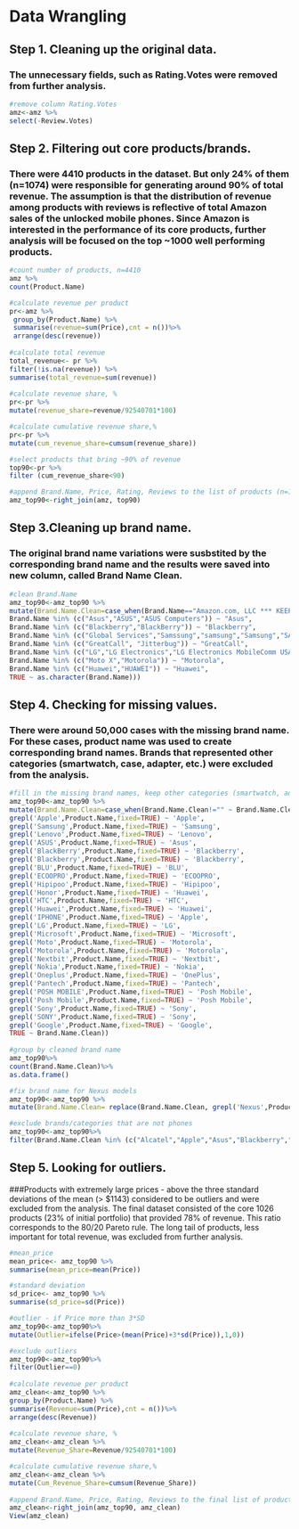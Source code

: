 # Data Wrangling

## Step 1. Cleaning up the original data.
### The unnecessary fields, such as Rating.Votes were removed from further analysis.

``` r
#remove column Rating.Votes
amz<-amz %>% 
select(-Review.Votes)
```
## Step 2. Filtering out core products/brands. 
### There were 4410 products in the dataset. But only 24% of them (n=1074) were responsible for generating around 90% of total revenue. The assumption is that the distribution of revenue among products with reviews is reflective of total Amazon sales of the unlocked mobile phones. Since Amazon is interested in the performance of its core products, further analysis will be focused on the top ~1000 well performing products. 

``` r
#count number of products, n=4410 
amz %>% 
count(Product.Name)

#calculate revenue per product
pr<-amz %>%
 group_by(Product.Name) %>%
 summarise(revenue=sum(Price),cnt = n())%>%
 arrange(desc(revenue))
 
#calculate total revenue 
total_revenue<- pr %>% 
filter(!is.na(revenue)) %>% 
summarise(total_revenue=sum(revenue))
 
#calculate revenue share, %
pr<-pr %>%
mutate(revenue_share=revenue/92540701*100)

#calculate cumulative revenue share,%
pr<-pr %>%
mutate(cum_revenue_share=cumsum(revenue_share))

#select products that bring ~90% of revenue
top90<-pr %>%
filter (cum_revenue_share<90)

#append Brand.Name, Price, Rating, Reviews to the list of products (n=1074, 24%) that bring ~90% of revenue)
amz_top90<-right_join(amz, top90)
```

## Step 3.Cleaning up brand name.
### The original brand name variations were susbstited by the corresponding brand name and the results were saved into new column, called Brand Name Clean.

``` r
#clean Brand.Name 
amz_top90<-amz_top90 %>%
mutate(Brand.Name.Clean=case_when(Brand.Name=="Amazon.com, LLC *** KEEP PORules ACTIVE ***" ~ "Apple",
Brand.Name %in% (c("Asus","ASUS","ASUS Computers")) ~ "Asus",
Brand.Name %in% (c("Blackberry","BlackBerry")) ~ "Blackberry",
Brand.Name %in% (c("Global Services","Samssung","samsung","Samsung","SAMSUNG","Samsung international","Samsung Korea","Samsung Korea LTD","PowerMoxie","Unknown")) ~ "Samsung",
Brand.Name %in% (c("GreatCall", "Jitterbug")) ~ "GreatCall",
Brand.Name %in% (c("LG","LG Electronics","LG Electronics MobileComm USA")) ~ "LG",
Brand.Name %in% (c("Moto X","Motorola")) ~ "Motorola",
Brand.Name %in% (c("Huawei","HUAWEI")) ~ "Huawei",
TRUE ~ as.character(Brand.Name)))
```


## Step 4. Checking for missing values. 
### There were around 50,000 cases with the missing brand name. For these cases, product name was used to create corresponding brand names. Brands that represented other categories (smartwatch, case, adapter, etc.) were excluded from the analysis. 

``` r
#fill in the missing brand names, keep other categories (smartwatch, adapter, case, etc.) missing, and exclude them 
amz_top90<-amz_top90 %>%
mutate(Brand.Name.Clean=case_when(Brand.Name.Clean!="" ~ Brand.Name.Clean,
grepl('Apple',Product.Name,fixed=TRUE) ~ 'Apple', 
grepl('Samsung',Product.Name,fixed=TRUE) ~ 'Samsung',
grepl('Lenovo',Product.Name,fixed=TRUE) ~ 'Lenovo',
grepl('ASUS',Product.Name,fixed=TRUE) ~ 'Asus',
grepl('BlackBerry',Product.Name,fixed=TRUE) ~ 'Blackberry',
grepl('Blackberry',Product.Name,fixed=TRUE) ~ 'Blackberry',
grepl('BLU',Product.Name,fixed=TRUE) ~ 'BLU',
grepl('ECOOPRO',Product.Name,fixed=TRUE) ~ 'ECOOPRO',
grepl('Hipipoo',Product.Name,fixed=TRUE) ~ 'Hipipoo',
grepl('Honor',Product.Name,fixed=TRUE) ~ 'Huawei',
grepl('HTC',Product.Name,fixed=TRUE) ~ 'HTC',
grepl('Huawei',Product.Name,fixed=TRUE) ~ 'Huawei',
grepl('IPHONE',Product.Name,fixed=TRUE) ~ 'Apple',
grepl('LG',Product.Name,fixed=TRUE) ~ 'LG',
grepl('Microsoft',Product.Name,fixed=TRUE) ~ 'Microsoft',
grepl('Moto',Product.Name,fixed=TRUE) ~ 'Motorola',
grepl('Motorola',Product.Name,fixed=TRUE) ~ 'Motorola',
grepl('Nextbit',Product.Name,fixed=TRUE) ~ 'Nextbit',
grepl('Nokia',Product.Name,fixed=TRUE) ~ 'Nokia',
grepl('Oneplus',Product.Name,fixed=TRUE) ~ 'OnePlus',
grepl('Pantech',Product.Name,fixed=TRUE) ~ 'Pantech',
grepl('POSH MOBILE',Product.Name,fixed=TRUE) ~ 'Posh Mobile',
grepl('Posh Mobile',Product.Name,fixed=TRUE) ~ 'Posh Mobile',
grepl('Sony',Product.Name,fixed=TRUE) ~ 'Sony',
grepl('SONY',Product.Name,fixed=TRUE) ~ 'Sony',
grepl('Google',Product.Name,fixed=TRUE) ~ 'Google',
TRUE ~ Brand.Name.Clean))
								
#group by cleaned brand name
amz_top90%>% 
count(Brand.Name.Clean)%>% 
as.data.frame()

#fix brand name for Nexus models
amz_top90<-amz_top90 %>%
mutate(Brand.Name.Clean= replace(Brand.Name.Clean, grepl('Nexus',Product.Name,fixed=TRUE), "Google"))

#exclude brands/categories that are not phones
amz_top90<-amz_top90%>% 
filter(Brand.Name.Clean %in% (c("Alcatel","Apple","Asus","Blackberry","BLU","Casio","CAT PHONES","ECOOPRO","FIGO","Google","GreatCall","Hipipoo","HTC","Huawei","Lenovo","LG","Mango Natural","Microsoft","Motorola","Nextbit","Nokia","OnePlus","Pantech","Polaroid","Posh Mobile","RCA","Samsung","Sony","Star","ZTE")))
```

## Step 5. Looking for outliers. 
###Products with extremely large prices - above the three standard deviations of the mean (> $1143) considered to be outliers and were excluded from the analysis. The final dataset consisted of the core 1026 products (23% of initial portfolio) that provided 78% of revenue. This ratio corresponds to the 80/20 Pareto rule. The long tail of products, less important for total revenue, was excluded from further analysis.  

``` r
#mean_price
mean_price<- amz_top90 %>% 
summarise(mean_price=mean(Price))

#standard deviation
sd_price<- amz_top90 %>% 
summarise(sd_price=sd(Price))							

#outlier - if Price more than 3*SD
amz_top90<-amz_top90%>%
mutate(Outlier=ifelse(Price>(mean(Price)+3*sd(Price)),1,0))

#exclude outliers
amz_top90<-amz_top90%>% 
filter(Outlier==0)					
	
#calculate revenue per product
amz_clean<-amz_top90 %>%
group_by(Product.Name) %>%
summarise(Revenue=sum(Price),cnt = n())%>%
arrange(desc(Revenue))
 
#calculate revenue share, %
amz_clean<-amz_clean %>%
mutate(Revenue_Share=Revenue/92540701*100)

#calculate cumulative revenue share,%
amz_clean<-amz_clean %>%
mutate(Cum_Revenue_Share=cumsum(Revenue_Share))
	
#append Brand.Name, Price, Rating, Reviews to the final list of products(n=1026, 23%) that bring 78% of revenue
amz_clean<-right_join(amz_top90, amz_clean)	
View(amz_clean)	
```